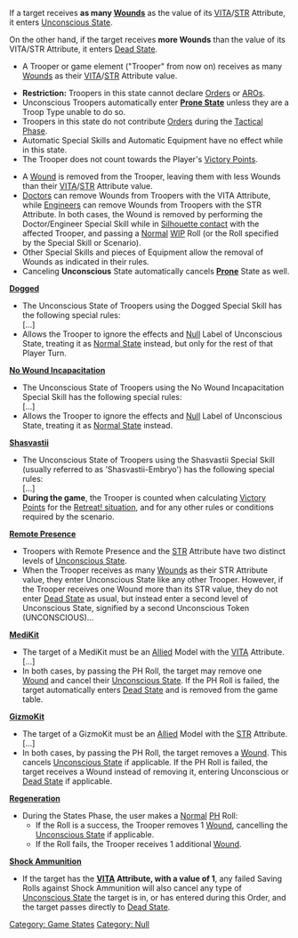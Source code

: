 {{n5-section-game-states}}


If a target receives '''as many [[Wounds]]''' as the value of its [[VITA]]/[[STR]] Attribute, it enters [[Unconscious State]].

On the other hand, if the target receives '''more Wounds''' than the value of its VITA/STR Attribute, it enters [[Dead State]].

{{image | name=eng-unconscious.jpg | style=128 }}

{{css_skillbox |red| UNCONSCIOUS STATE }}
{{skill-label | Null }}
{{activation}}
* A Trooper or game element ("Trooper" from now on) receives as many [[Wounds]] as their [[VITA]]/[[STR]] Attribute value.

{{effects}}
* '''Restriction:''' Troopers in this state cannot declare [[Trooper Activation | Orders]] or [[ARO]]s.
* Unconscious Troopers automatically enter '''[[Prone State]]''' unless they are a Troop Type unable to do so.
* Troopers in this state do not contribute [[Orders]] during the [[Tactical Phase]].
* Automatic Special Skills and Automatic Equipment have no effect while in this state.
* The Trooper does not count towards the Player's [[Victory Points]].

{{cancellation}}
* A [[Wound]] is removed from the Trooper, leaving them with less Wounds than their [[VITA]]/[[STR]] Attribute value.
* [[Doctors]] can remove Wounds from Troopers with the VITA Attribute, while [[Engineers]] can remove Wounds from Troopers with the STR Attribute. In both cases, the Wound is removed by performing the Doctor/Engineer Special Skill while in [[Silhouette contact]] with the affected Trooper, and passing a [[Normal]] [[WIP]] Roll (or the Roll specified by the Special Skill or Scenario).
* Other Special Skills and pieces of Equipment allow the removal of Wounds as indicated in their rules.
* Canceling '''Unconscious''' State automatically cancels '''[[Prone]]''' State as well.
{{css_skillbox-end}}


{{see-also}}
'''[[Dogged]]'''
* The Unconscious State of Troopers using the Dogged Special Skill has the following special rules: <br>[...]
* Allows the Trooper to ignore the effects and [[Null]] Label of Unconscious State, treating it as [[Normal State]] instead, but only for the rest of that Player Turn.


'''[[No Wound Incapacitation]]'''
* The Unconscious State of Troopers using the No Wound Incapacitation Special Skill has the following special rules: <br>[...]
* Allows the Trooper to ignore the effects and [[Null]] Label of Unconscious State, treating it as [[Normal State]] instead.


'''[[Shasvastii]]'''
* The Unconscious State of Troopers using the Shasvastii Special Skill (usually referred to as 'Shasvastii-Embryo') has the following special rules: <br>[...]
* '''During the game''', the Trooper is counted when calculating [[Victory Points]] for the [[Retreat Situation | Retreat! situation]], and for any other rules or conditions required by the scenario.


'''[[Remote Presence]]'''
* Troopers with Remote Presence and the [[STR]] Attribute have two distinct levels of [[Unconscious State]].
* When the Trooper receives as many [[Wounds]] as their STR Attribute value, they enter Unconscious State like any other Trooper. However, if the Trooper receives one Wound more than its STR value, they do not enter [[Dead State]] as usual, but instead enter a second level of Unconscious State, signified by a second Unconscious Token (UNCONSCIOUS)...


'''[[MediKit]]'''
* The target of a MediKit must be an [[Allied]] Model with the [[VITA]] Attribute. <br>[...]
* In both cases, by passing the PH Roll, the target may remove one [[Wound]] and cancel their [[Unconscious State]]. If the PH Roll is failed, the target automatically enters [[Dead State]] and is removed from the game table.


'''[[GizmoKit]]'''
* The target of a GizmoKit must be an [[Allied]] Model with the [[STR]] Attribute. <br>[...]
* In both cases, by passing the PH Roll, the target removes a [[Wound]]. This cancels [[Unconscious State]] if applicable. If the PH Roll is failed, the target receives a Wound instead of removing it, entering Unconscious or [[Dead State]] if applicable.


'''[[Regeneration]]'''
* During the States Phase, the user makes a [[Normal]] [[PH]] Roll:
** If the Roll is a success, the Trooper removes 1 [[Wound]], cancelling the [[Unconscious State]] if applicable.
** If the Roll fails, the Trooper receives 1 additional [[Wound]].


'''[[Shock Ammunition]]'''
* If the target has the '''[[VITA]] Attribute, with a value of 1''', any failed Saving Rolls against Shock Ammunition will also cancel any type of [[Unconscious State]] the target is in, or has entered during this Order, and the target passes directly to [[Dead State]].
{{see-also-end}}



{{n5-section-game-states}}



[[Category: Game States]]

<!-- Label and Trait categories. -->
[[Category: Null ]]